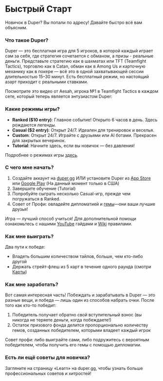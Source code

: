 
# Быстрый Старт

Новичок в Duper? Вы попали по адресу! Давайте быстро всё вам объясним.

### Что такое Duper?

Duper — это бесплатная игра для 5 игроков, в которой каждый играет сам за себя, где стратегия сочетается с обманом, а призы - реальные деньги. Представьте стратегию как в шахматах или TFT (Teamfight Tactics), торговлю как в Catan, обман как в Among Us и карточную механику как в покере — всё это в одной захватывающей сессии длительностью 15–30 минут. Есть бесплатный режим, но настоящий азарт приходит с реальными ставками.

Посмотрите это видео от Aesah, игрока №1 в Teamfight Tactics в каждом сете, который теперь является энтузиастом Duper:
<YouTube id="CtORUaHitp8" />

### Какие режимы игры?

- **Ranked (\$10 entry)**: Главное событие! Открыто 6 часов в день. Здесь рождаются легенды.
- **Casual (\$2 entry)**: Открыт 24/7. Идеален для тренировок и веселья.
- **Custom**: Открыт 24/7. Играйте с друзьями или AI ботами. Прекрасен для закрытых вечеринок.
- **Tutorial**: Начните здесь, если вы новичок — без давления!

Подробнее о режимах игры [здесь](/russian/modes).

### С чего мне начать?

1. Создайте аккаунт на [duper.gg](https://www.duper.gg) ИЛИ установите Duper из [App Store](https://apps.apple.com/us/app/duper-social-war-game/id6748410227) или [Google Play](https://play.google.com/store/apps/details?id=com.CurioResearch.Duper) (На данный момент только в США)
2. Завершите обучение (Tutorial)
3. Попробуйте сыграть несколько Casual-игр, прежде чем погружаться в Ranked.
4. Совет от Профи: овладейте дипломатией и [гемы](russian/wiki/fundamentals/resources)—они ваши лучшие друзья!

Игра — лучший способ учиться! Для дополнительной помощи ознакомьтесь с нашими [YouTube](https://youtube.com/@dupergame) гайдами и [Wiki](russian/wiki) правилами.

### Как мне выиграть?

Два пути к победе:
- Владеть большим количеством тайлов, больше, чем кто-либо другой
- Держать стрейт-флеш из 5 карт в течение одного раунда (смотри [Карты](russian/wiki/fundamentals/resources#cards))

### Как мне заработать?

Вот самая интересная часть! Побеждать и зарабатывать в Duper — это разные вещи, и победа — лишь один из способов набрать очки. После того как кто-то победит:

1. Победитель получает обратно свой вступительный взнос (вы никогда не теряете деньги, когда побеждаете!)
2. Остаток призового фонда делится пропорционально количеству гемов, созданных победителем, которыми владеет каждый игрок

Совет профи: либо выиграйте сами, либо подружитесь с вероятным победителем, чтобы получить его гемы с помощью дипломатии.

### Есть ли ещё советы для новичка?

Загляните на страницу «Learn» на duper.gg, чтобы узнать больше профессиональных советов и хитростей!